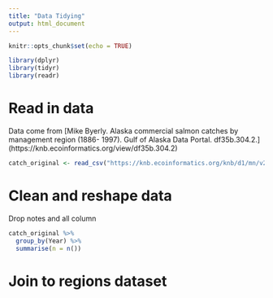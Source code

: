 ```yaml
---
title: "Data Tidying"
output: html_document
---
```


```r
knitr::opts_chunk$set(echo = TRUE)
```

```r
library(dplyr)
library(tidyr)
library(readr)
```

# Read in data

Data come from [Mike Byerly. Alaska commercial salmon catches by management region (1886- 1997). Gulf of Alaska Data Portal. df35b.304.2.] (https://knb.ecoinformatics.org/view/df35b.304.2)

```r
catch_original <- read_csv("https://knb.ecoinformatics.org/knb/d1/mn/v2/object/df35b.302.1", show_col_types = FALSE)

```

# Clean and reshape data

Drop notes and all column
```r
catch_original %>% 
  group_by(Year) %>% 
  summarise(n = n())

```



# Join to regions dataset


